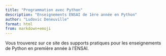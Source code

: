 ```yaml
---
title: "Programmation avec Python"
description: "Enseignements ENSAI de 1ère année en Python"
author: "Ludovic Deneuville"
format: html
from: markdown+emoji
---
```



Vous trouverez sur ce site des supports pratiques pour les enseignements de Python en première année à l'ENSAI.